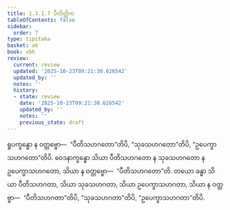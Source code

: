 ```yaml
---
title: 1.3.1.7 ပီတိတ္တိက
tableOfContents: false
sidebar:
  order: 7
type: tipitaka
basket: ab
book: vbh
review:
  current: review
  updated: '2025-10-23T09:21:30.626542'
  updated_by: ''
  notes: ''
  history:
  - state: review
    date: '2025-10-23T09:21:30.626542'
    updated_by: ''
    notes: ''
    previous_state: draft
---
```



<ReviewStatus review={frontmatter.review} showDetails={true} />

<HypothesisAnnotation frontmatter={frontmatter} />

<DynamicBreadcrumb />

<Paragraph number="506" book="vbh">
ရူပက္ခန္ဓော န ဝတ္တဗ္ဗော—  “ပီတိသဟဂတော”တိပိ, “သုခသဟဂတော”တိပိ, “ဥပေက္ခာသဟဂတော”တိပိ. ဝေဒနာက္ခန္ဓော သိယာ ပီတိသဟဂတော န သုခသဟဂတော န ဥပေက္ခာသဟဂတော, သိယာ န ဝတ္တဗ္ဗော—  “ပီတိသဟဂတော”တိ. တယော ခန္ဓာ သိယာ ပီတိသဟဂတာ, သိယာ သုခသဟဂတာ, သိယာ ဥပေက္ခာသဟဂတာ, သိယာ န ဝတ္တဗ္ဗာ—  “ပီတိသဟဂတာ”တိပိ, “သုခသဟဂတာ”တိပိ, “ဥပေက္ခာသဟဂတာ”တိပိ.
</Paragraph>